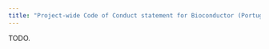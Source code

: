 ```yaml
---
title: "Project-wide Code of Conduct statement for Bioconductor (Portuguese, Brazil)"
---
```


TODO.
